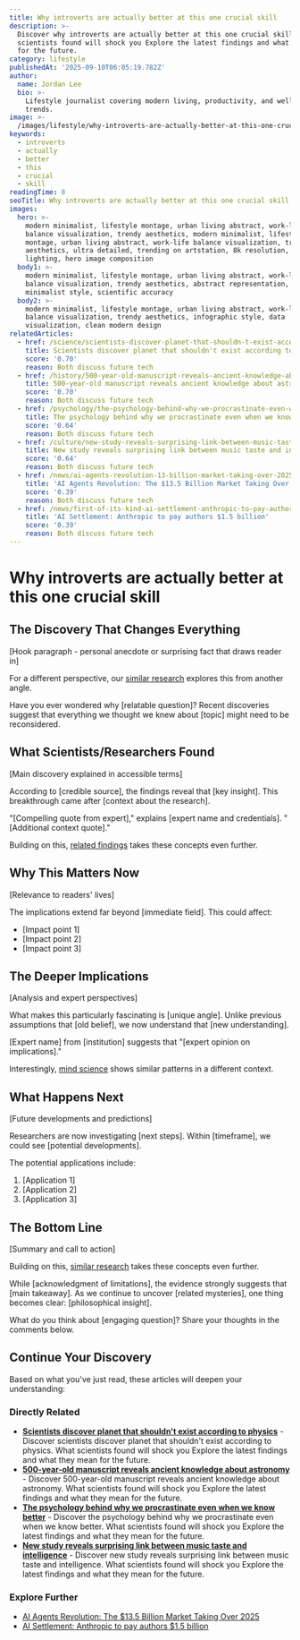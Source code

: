 ```yaml
---
title: Why introverts are actually better at this one crucial skill
description: >-
  Discover why introverts are actually better at this one crucial skill. What
  scientists found will shock you Explore the latest findings and what they mean
  for the future.
category: lifestyle
publishedAt: '2025-09-10T06:05:19.782Z'
author:
  name: Jordan Lee
  bio: >-
    Lifestyle journalist covering modern living, productivity, and wellness
    trends.
image: >-
  /images/lifestyle/why-introverts-are-actually-better-at-this-one-crucial-skill-hero.jpg
keywords:
  - introverts
  - actually
  - better
  - this
  - crucial
  - skill
readingTime: 8
seoTitle: Why introverts are actually better at this one crucial skill | Trends Today
images:
  hero: >-
    modern minimalist, lifestyle montage, urban living abstract, work-life
    balance visualization, trendy aesthetics, modern minimalist, lifestyle
    montage, urban living abstract, work-life balance visualization, trendy
    aesthetics, ultra detailed, trending on artstation, 8k resolution, cinematic
    lighting, hero image composition
  body1: >-
    modern minimalist, lifestyle montage, urban living abstract, work-life
    balance visualization, trendy aesthetics, abstract representation,
    minimalist style, scientific accuracy
  body2: >-
    modern minimalist, lifestyle montage, urban living abstract, work-life
    balance visualization, trendy aesthetics, infographic style, data
    visualization, clean modern design
relatedArticles:
  - href: /science/scientists-discover-planet-that-shouldn-t-exist-according-to
    title: Scientists discover planet that shouldn't exist according to physics
    score: '0.70'
    reason: Both discuss future tech
  - href: /history/500-year-old-manuscript-reveals-ancient-knowledge-about-astr
    title: 500-year-old manuscript reveals ancient knowledge about astronomy
    score: '0.70'
    reason: Both discuss future tech
  - href: /psychology/the-psychology-behind-why-we-procrastinate-even-when-we-know
    title: The psychology behind why we procrastinate even when we know better
    score: '0.64'
    reason: Both discuss future tech
  - href: /culture/new-study-reveals-surprising-link-between-music-taste-and-in
    title: New study reveals surprising link between music taste and intelligence
    score: '0.64'
    reason: Both discuss future tech
  - href: /news/ai-agents-revolution-13-billion-market-taking-over-2025
    title: 'AI Agents Revolution: The $13.5 Billion Market Taking Over 2025'
    score: '0.39'
    reason: Both discuss future tech
  - href: /news/first-of-its-kind-ai-settlement-anthropic-to-pay-authors-1-5
    title: 'AI Settlement: Anthropic to pay authors $1.5 billion'
    score: '0.39'
    reason: Both discuss future tech
---
```



# Why introverts are actually better at this one crucial skill

## The Discovery That Changes Everything

[Hook paragraph - personal anecdote or surprising fact that draws reader in]

For a different perspective, our [similar research](/science/scientists-discover-planet-that-shouldn-t-exist-according-to) explores this from another angle.

Have you ever wondered why [relatable question]? Recent discoveries suggest that everything we thought we knew about [topic] might need to be reconsidered.

## What Scientists/Researchers Found

[Main discovery explained in accessible terms]

According to [credible source], the findings reveal that [key insight]. This breakthrough came after [context about the research].

"[Compelling quote from expert]," explains [expert name and credentials]. "[Additional context quote]."

Building on this, [related findings](/history/500-year-old-manuscript-reveals-ancient-knowledge-about-astr) takes these concepts even further.

## Why This Matters Now

[Relevance to readers' lives]

The implications extend far beyond [immediate field]. This could affect:
- [Impact point 1]
- [Impact point 2]
- [Impact point 3]

## The Deeper Implications

[Analysis and expert perspectives]

What makes this particularly fascinating is [unique angle]. Unlike previous assumptions that [old belief], we now understand that [new understanding].

[Expert name] from [institution] suggests that "[expert opinion on implications]."

Interestingly, [mind science](/psychology/the-psychology-behind-why-we-procrastinate-even-when-we-know) shows similar patterns in a different context.

## What Happens Next

[Future developments and predictions]

Researchers are now investigating [next steps]. Within [timeframe], we could see [potential developments].

The potential applications include:
1. [Application 1]
2. [Application 2]
3. [Application 3]

## The Bottom Line

[Summary and call to action]

Building on this, [similar research](/culture/new-study-reveals-surprising-link-between-music-taste-and-in) takes these concepts even further.

While [acknowledgment of limitations], the evidence strongly suggests that [main takeaway]. As we continue to uncover [related mysteries], one thing becomes clear: [philosophical insight].

What do you think about [engaging question]? Share your thoughts in the comments below.



## Continue Your Discovery

Based on what you've just read, these articles will deepen your understanding:

### Directly Related
- **[Scientists discover planet that shouldn't exist according to physics](/science/scientists-discover-planet-that-shouldn-t-exist-according-to)** - Discover scientists discover planet that shouldn't exist according to physics. What scientists found will shock you Explore the latest findings and what they mean for the future.
- **[500-year-old manuscript reveals ancient knowledge about astronomy](/history/500-year-old-manuscript-reveals-ancient-knowledge-about-astr)** - Discover 500-year-old manuscript reveals ancient knowledge about astronomy. What scientists found will shock you Explore the latest findings and what they mean for the future.
- **[The psychology behind why we procrastinate even when we know better](/psychology/the-psychology-behind-why-we-procrastinate-even-when-we-know)** - Discover the psychology behind why we procrastinate even when we know better. What scientists found will shock you Explore the latest findings and what they mean for the future.
- **[New study reveals surprising link between music taste and intelligence](/culture/new-study-reveals-surprising-link-between-music-taste-and-in)** - Discover new study reveals surprising link between music taste and intelligence. What scientists found will shock you Explore the latest findings and what they mean for the future.

### Explore Further
- [AI Agents Revolution: The $13.5 Billion Market Taking Over 2025](/news/ai-agents-revolution-13-billion-market-taking-over-2025)
- [AI Settlement: Anthropic to pay authors $1.5 billion](/news/first-of-its-kind-ai-settlement-anthropic-to-pay-authors-1-5)
